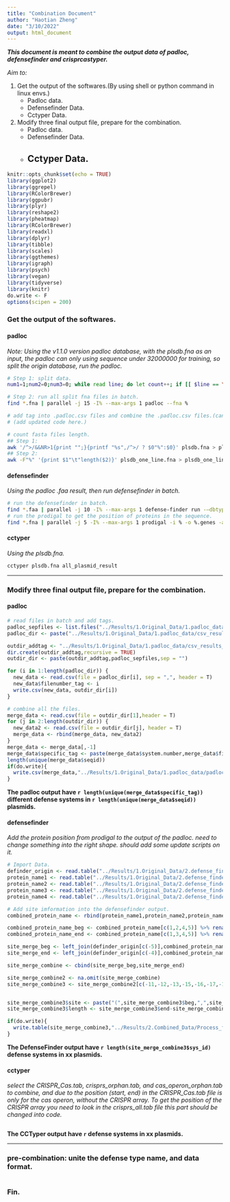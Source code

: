```yaml
---
title: "Combination Document"
author: "Haotian Zheng"
date: "3/10/2022"
output: html_document
---
```


***This document is meant to combine the output data of padloc, defensefinder and crisprcastyper.***

*Aim to:*

1. Get the output of the softwares.(By using shell or python command in linux envs.)
    + Padloc data.
    + Defensefinder Data.
    + Cctyper Data.
2. Modify three final output file, prepare for the combination.
    + Padloc data.
    + Defensefinder Data.
    + Cctyper Data.
---

```r
knitr::opts_chunk$set(echo = TRUE)
library(ggplot2)
library(ggrepel)
library(RColorBrewer)
library(ggpubr)
library(plyr)
library(reshape2)
library(pheatmap)
library(RColorBrewer)
library(readxl)
library(dplyr)
library(tibble)
library(scales)
library(ggthemes)
library(igraph)
library(psych)
library(vegan)
library(tidyverse)
library(knitr)
do.write <- F
options(scipen = 200)
```

### Get the output of the softwares.
#### padloc
*Note: Using the v1.1.0 version padloc database, with the plsdb.fna as an input, the padloc can only using sequence under 32000000 for training, so split the origin database, run the padloc.*
```bash
# Step 1: split data.
num1=1;num2=0;num3=0; while read line; do let count++; if [[ $line == \>* ]]; then echo "Starting with >, the sequence number is $num1, and the sequence line is `echo $count`"; num1=`expr $num1 + 1`; if test $(($num1 % 200)) -eq 0; then num2=`expr $num2 + 1`; num4=`expr $count - 1`; echo "Each file contains 200 plasmid seuqences, and the file number is $num2"; head -n ${num4} plsdb.fna|tail -n +${num3} > splitted_files_under320000/SeqSet_${num2}.fna; num3=`expr $count + 0`; fi; fi; done < plsdb.fna

# Step 2: run all split fna files in batch.
find *.fna | parallel -j 15 -I% --max-args 1 padloc --fna %

# add tag into .padloc.csv files and combine the .padloc.csv files.(can use r to merge the files. just sometimes the file number is really large.)
# (add updated code here.)

# count fasta files length.
## Step 1:
awk '/^>/&&NR>1{print "";}{printf "%s",/^>/ ? $0"%":$0}' plsdb.fna > plsdb_one_line.fna
## Step 2:
awk -F"%" '{print $1"\t"length($2)}' plsdb_one_line.fna > plsdb_one_line_count.fna
```

#### defensefinder
*Using the padloc .faa result, then run defensefinder in batch.*
```bash
# run the defensefinder in batch.
find *.faa | parallel -j 10 -I% --max-args 1 defense-finder run -–dbtype gembase %
# run the prodigal to get the position of proteins in the sequence.
find *.fna | parallel -j 5 -I% --max-args 1 prodigal -i % -o %.genes -a %.proteins.faa -p meta
```

#### cctyper
*Using the plsdb.fna.*
```bash
cctyper plsdb.fna all_plasmid_result
```
---


### Modify three final output file, prepare for the combination.
#### padloc
```r
# read files in batch and add tags.
padloc_sepfiles <- list.files("../Results/1.Original_Data/1.padloc_data/csv_results/")
padloc_dir <- paste("../Results/1.Original_Data/1.padloc_data/csv_results/",padloc_sepfiles,sep = "")

outdir_addtag <- "../Results/1.Original_Data/1.padloc_data/csv_results_tag/"
dir.create(outdir_addtag,recursive = TRUE)
outdir_dir <- paste(outdir_addtag,padloc_sepfiles,sep = "")

for (i in 1:length(padloc_dir)) {
  new_data <- read.csv(file = padloc_dir[i], sep = ",", header = T)
  new_data$filenumber_tag <- i
  write.csv(new_data, outdir_dir[i])
}

# combine all the files.
merge_data <- read.csv(file = outdir_dir[1],header = T)
for (j in 2:length(outdir_dir)) {
  new_data2 <- read.csv(file = outdir_dir[j], header = T)
  merge_data <- rbind(merge_data, new_data2)
}
merge_data <- merge_data[,-1]
merge_data$specific_tag <- paste(merge_data$system.number,merge_data$filenumber_tag,sep = "_")
length(unique(merge_data$seqid))
if(do.write){
  write.csv(merge_data,"../Results/1.Original_Data/1.padloc_data/padloc_origin_output_fromR.csv",sep = "\t",row.names = F)
}
```
**The padloc output have `r length(unique(merge_data$specific_tag))` different defense systems in `r length(unique(merge_data$seqid))` plasmids.**

#### defensefinder
*Add the protein position from prodigal to the output of the padloc.*
*need to change something into the right shape.*
*should add some update scripts on it.*
```r
# Import Data.
definder_origin <- read.table("../Results/1.Original_Data/2.defense_finder_data/defensefinder_origin_output.tsv", header = T, check.names = F)
protein_name1 <- read.table("../Results/1.Original_Data/2.defense_finder_data/find_the_position/split_protein_name1.txt",header = T, check.names = F)
protein_name2 <- read.table("../Results/1.Original_Data/2.defense_finder_data/find_the_position/split_protein_name2.txt",header = T, check.names = F)
protein_name3 <- read.table("../Results/1.Original_Data/2.defense_finder_data/find_the_position/split_protein_name3.txt",header = T, check.names = F)
protein_name4 <- read.table("../Results/1.Original_Data/2.defense_finder_data/find_the_position/split_protein_name4.txt",header = T, check.names = F)

# Add site imformation into the defensefinder output.
combined_protein_name <- rbind(protein_name1,protein_name2,protein_name3,protein_name4)

combined_protein_name_beg <- combined_protein_name[c(1,2,4,5)] %>% rename(sys_beg = protein_id, id_info_beg = id_info)
combined_protein_name_end <- combined_protein_name[c(1,3,4,5)] %>% rename(sys_end = protein_id, id_info_end = id_info)

site_merge_beg <- left_join(definder_origin[c(-5)],combined_protein_name_beg)
site_merge_end <- left_join(definder_origin[c(-4)],combined_protein_name_end)

site_merge_combine <- cbind(site_merge_beg,site_merge_end)

site_merge_combine2 <- na.omit(site_merge_combine)
site_merge_combine3 <- site_merge_combine2[c(-11,-12,-13,-15,-16,-17,-19)]


site_merge_combine3$site <- paste("(",site_merge_combine3$beg,",",site_merge_combine3$end,")")
site_merge_combine3$length <- site_merge_combine3$end-site_merge_combine3$beg

if(do.write){
  write.table(site_merge_combine3,"../Results/2.Combined_Data/Process_file/2.defense_finder_data/defensefinder_addedsite.txt",sep = "\t",row.names = F)
}
```
**The DefenseFinder output have `r length(site_merge_combine3$sys_id)` defense systems in xx plasmids.**


#### cctyper
*select the CRISPR_Cas.tab, crisprs_orphan.tab, and cas_operon_orphan.tab to combine, and due to the position (start, end) in the CRISPR_Cas.tab file is only for the cas operon, without the CRISPR array. To get the position of the CRISPR array you need to look in the crisprs_all.tab file*
*this part should be changed into code.*
```r

```
**The CCTyper output have `r ` defense systems in xx plasmids.**

---

### pre-combination: unite the defense type name, and data format.
```r

```

### Fin.